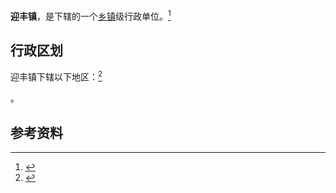 {{中国乡级行政区|61/09/22/103/000}}

'''迎丰镇'''，是{{PRC admin/fullname|61/09/22/103/000|3}}下辖的一个[[乡镇|乡镇]]级行政单位。<ref>{{PRC admin/ref sgc|{{PRC admin/parent|61/09/22/103/000}}}}</ref>

== 行政区划 ==

迎丰镇下辖以下地区：<ref>{{PRC admin/ref sgc|61/09/22/103/000}}</ref>

{{PRC admin/children|61/09/22/103/000}}。

== 参考资料 ==

{{reflist}}

{{行政区划小作品}}
{{PRC admin/navcat|61/09/22/103/000}}